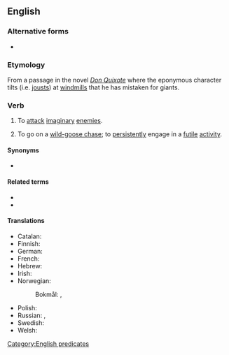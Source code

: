 ==English==
{{wikipedia|tilting at windmills}}

===Alternative forms===
* {{l|en|fight windmills}}

===Etymology===
From a passage in the novel ''[[w:Don Quixote|Don Quixote]]'' where the eponymous character tilts (i.e. [[joust]]s) at [[windmill]]s that he has mistaken for giants.

===Verb===
{{en-verb|*|head=[[tilt]] [[at]] [[windmill]]s}}

# {{lb|en|intransitive}} To [[attack]] [[imaginary]] [[enemies]].
# {{lb|en|intransitive|by extension}} To go on a [[wild-goose chase]]; to [[persistently]] engage in a [[futile]] [[activity]].

====Synonyms====
* {{sense|go on a wild-goose chase}} {{l|en|chase a rainbow}}

====Related terms====
* {{l|en|throw one's cap over the windmill}}
* {{l|en|mistake windmills for giants}}

====Translations====
{{trans-top|attack imaginary enemies}}
* Catalan: {{t|ca|lluïtar contra molins de vent}}
* Finnish: {{t|fi|taistella tuulimyllyjä vastaan}}
* German: {{t+|de|gegen Windmühlen kämpfen}}
* French: {{t+|fr|se battre contre des moulins à vent}}
* Hebrew: {{t|he|נִלְחַם בְּטַחֲנוֹת רוּחַ‎|tr=nilchám b'tachanót rúach}}
* Irish: {{t|ga|dul i ngleic le samhailtí}}
* Norwegian:
*: Bokmål: {{t+|nb|slåss mot vindmøller}}, {{t|nb|kjempe mot vindmøller}}
{{trans-mid}}
* Polish: {{t+|pl|walczyć z wiatrakami|impf}}
* Russian: {{t|ru|боро́ться с ветряны́ми ме́льницами}}, {{t+|ru|сража́ться с ветряны́ми ме́льницами}}
* Swedish: {{t|sv|slåss mot väder­kvarnar}}
* Welsh: {{t|cy|ymladd â melinau gwynt}}
{{trans-bottom}}

[[Category:English predicates]]